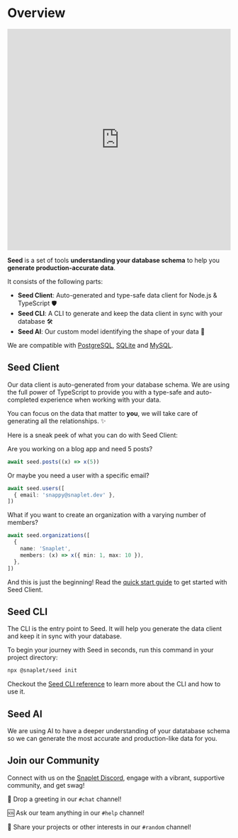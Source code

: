 
# Overview

<iframe style={{ margin: "30px 0" }} width="100%" height="500" src="https://www.youtube.com/embed/-MfItFmmeqU?si=Yzg41rK4Spoy7FHa" title="YouTube video player" frameBorder="0" allow="accelerometer; autoplay; clipboard-write; encrypted-media; gyroscope; picture-in-picture; web-share" allowFullScreen></iframe>

**Seed** is a set of tools **understanding your database schema** to help you **generate production-accurate data**.

It consists of the following parts:

- **Seed Client**: Auto-generated and type-safe data client for Node.js & TypeScript 🛡️
- **Seed CLI**: A CLI to generate and keep the data client in sync with your database 🛠️
- **Seed AI**: Our custom model identifying the shape of your data 🤖

We are compatible with [PostgreSQL](../reference/adapters.mdx#postgres), [SQLite](../reference/adapters.mdx#sqlite) and [MySQL](../reference/adapters.mdx#mysql).

## Seed Client

Our data client is auto-generated from your database schema.
We are using the full power of TypeScript to provide you with a type-safe and auto-completed experience when working with your data.

You can focus on the data that matter to **you**, we will take care of generating all the relationships. ✨

Here is a sneak peek of what you can do with Seed Client:

Are you working on a blog app and need 5 posts?
```ts
await seed.posts((x) => x(5))
```

Or maybe you need a user with a specific email?
```ts
await seed.users([
  { email: 'snappy@snaplet.dev' },
])
```

What if you want to create an organization with a varying number of members?
```ts
await seed.organizations([
  {
    name: 'Snaplet',
    members: (x) => x({ min: 1, max: 10 }),
  },
])
```

And this is just the beginning! Read the [quick start guide](./quick-start.mdx) to get started with Seed Client.

## Seed CLI

The CLI is the entry point to Seed. It will help you generate the data client and keep it in sync with your database.

To begin your journey with Seed in seconds, run this command in your project directory:
```bash >_&nbsp;terminal
npx @snaplet/seed init
```

Checkout the [Seed CLI reference](../reference/cli.mdx) to learn more about the CLI and how to use it.

## Seed AI

We are using AI to have a deeper understanding of your datatabase schema so we can generate the most accurate and production-like data for you.


## Join our Community

Connect with us on the [Snaplet Discord](https://app.snaplet.dev/chat), engage with a vibrant, supportive community, and get swag!

💬 Drop a greeting in our `#chat` channel!

🆘 Ask our team anything in our `#help` channel!

🤪 Share your projects or other interests in our `#random` channel!
